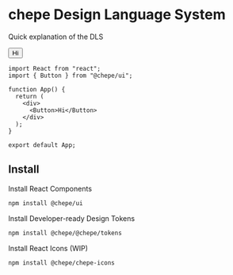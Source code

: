
<Meta title="Intro" />

# chepe Design Language System

Quick explanation of the DLS

<Button>Hi</Button>

```tsx
import React from "react";
import { Button } from "@chepe/ui";

function App() {
  return (
    <div>
      <Button>Hi</Button>
    </div>
  );
}

export default App;
```

## Install

Install React Components

```sh
npm install @chepe/ui
```

Install Developer-ready Design Tokens

```sh
npm install @chepe/@chepe/tokens
```

Install React Icons (WIP)

```sh
npm install @chepe/chepe-icons
```
